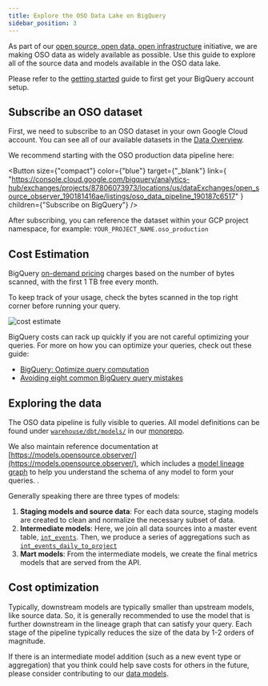 ```yaml
---
title: Explore the OSO Data Lake on BigQuery
sidebar_position: 3
---
```



As part of our
[open source, open data, open infrastructure](../../blog/open-source-open-data-open-infra)
initiative, we are making OSO data as widely available as possible.
Use this guide to explore all of the source data and models available in the OSO data lake.

Please refer to the
[getting started](../get-started/index.md)
guide to first get your BigQuery account setup.

## Subscribe an OSO dataset

First, we need to subscribe to an OSO dataset in your own
Google Cloud account.
You can see all of our available datasets in the
[Data Overview](./datasets/index.mdx).

We recommend starting with the OSO production data pipeline here:

<Button
  size={"compact"}
  color={"blue"}
  target={"_blank"}
  link={
    "https://console.cloud.google.com/bigquery/analytics-hub/exchanges/projects/87806073973/locations/us/dataExchanges/open_source_observer_190181416ae/listings/oso_data_pipeline_190187c6517"
  }
  children={"Subscribe on BigQuery"}
/>

After subscribing, you can reference the dataset within your GCP project namespace, for example:
`YOUR_PROJECT_NAME.oso_production`

## Cost Estimation

BigQuery [on-demand pricing](https://cloud.google.com/bigquery/pricing)
charges based on the number of bytes scanned,
with the first 1 TB free every month.

To keep track of your usage, check the bytes scanned in the top right corner before running your query.

![cost estimate](./bigquery_cost_estimate.png)

BigQuery costs can rack up quickly if you are not careful optimizing your queries.
For more on how you can optimize your queries, check out these guide:

- [BigQuery: Optimize query computation](https://cloud.google.com/bigquery/docs/best-practices-performance-compute)
- [Avoiding eight common BigQuery query mistakes](https://www.doit.com/avoiding-eight-common-bigquery-query-mistakes/)

## Exploring the data

The OSO data pipeline is fully visible to queries.
All model definitions can be found under
[`warehouse/dbt/models/`](https://github.com/opensource-observer/oso/tree/main/warehouse/dbt/models)
in our
[monorepo](https://github.com/opensource-observer/oso).

We also maintain reference documentation at
[https://models.opensource.observer/](https://models.opensource.observer/),
which includes a [model lineage graph](https://models.opensource.observer/#!/overview?g_v=1) to help you understand the schema of any model to form your queries.
.

Generally speaking there are three types of models:

1. **Staging models and source data**:
   For each data source, staging models are created to clean and normalize
   the necessary subset of data.
2. **Intermediate models**:
   Here, we join all data sources into a master event table,
   [`int_events`](https://models.opensource.observer/#!/model/model.opensource_observer.int_events).
   Then, we produce a series of aggregations such as
   [`int_events_daily_to_project`](https://models.opensource.observer/#!/model/model.opensource_observer.int_events_daily_to_project)
3. **Mart models**:
   From the intermediate models, we create the final metrics models
   that are served from the API.

## Cost optimization

Typically, downstream models are typically smaller
than upstream models, like source data.
So, it is generally recommended to use the model
that is further downstream in the lineage graph
that can satisfy your query.
Each stage of the pipeline typically reduces the size of the data
by 1-2 orders of magnitude.

If there is an intermediate model addition
(such as a new event type or aggregation)
that you think could help save costs for others in the future,
please consider contributing to our
[data models](../contribute-models/data-models.md).
